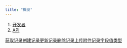 ```yaml
---
title: "概览"
---
```


1. [开发者](/kai-fa-zhe)
2. [API](/kai-fa-zhe/api)

[获取记录](/kai-fa-zhe/api/ji-lu/huo-qu-ji-lu)[创建记录](/kai-fa-zhe/api/ji-lu/chuang-jian-ji-lu)[更新记录](/kai-fa-zhe/api/ji-lu/geng-xin-ji-lu)[删除记录](/kai-fa-zhe/api/ji-lu/shan-chu-ji-lu)[上传附件](/kai-fa-zhe/api/ji-lu/shang-chuan-fu-jian)[记录字段值类型](/kai-fa-zhe/api/ji-lu/ji-lu-zi-duan-zhi-lei-xing)

